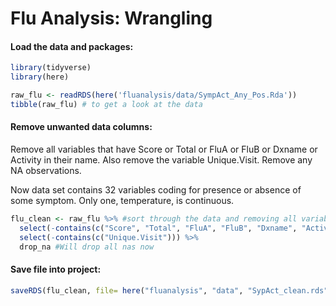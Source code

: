 # **Flu Analysis: Wrangling**

#### Load the data and packages:

```r
library(tidyverse)
library(here)

raw_flu <- readRDS(here('fluanalysis/data/SympAct_Any_Pos.Rda'))
tibble(raw_flu) # to get a look at the data
```

#### Remove unwanted data columns:

Remove all variables that have Score or Total or FluA or FluB or Dxname or Activity in their name. Also remove the variable Unique.Visit. Remove any NA observations.

Now data set contains 32 variables coding for presence or absence of some symptom. Only one, temperature, is continuous.

```r
flu_clean <- raw_flu %>% #sort through the data and removing all variables (columns) that include the words: Score or Total or FluA or FluB or Dxname or Activity
  select(-contains(c("Score", "Total", "FluA", "FluB", "Dxname", "Activity"))) %>% #now will remove all columns that include Unique.Visit
  select(-contains(c("Unique.Visit"))) %>%
  drop_na #Will drop all nas now


```

#### Save file into project:

```r
saveRDS(flu_clean, file= here("fluanalysis", "data", "SypAct_clean.rds")) #will save as a data.frame in the RDS file

```
